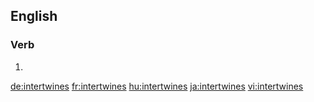 ==English==

===Verb===
{{head|en|verb form}}

# {{en-third-person singular of|intertwine}}

[[de:intertwines]]
[[fr:intertwines]]
[[hu:intertwines]]
[[ja:intertwines]]
[[vi:intertwines]]